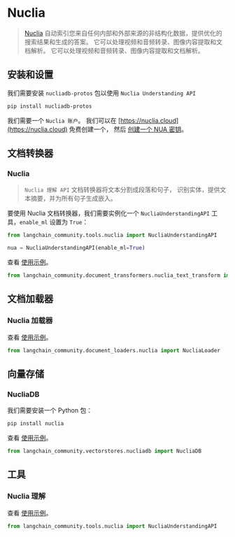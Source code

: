 # Nuclia

> [Nuclia](https://nuclia.com) 自动索引您来自任何内部和外部来源的非结构化数据，提供优化的搜索结果和生成的答案。
> 它可以处理视频和音频转录、图像内容提取和文档解析。
> 它可以处理视频和音频转录、图像内容提取和文档解析。



## 安装和设置

我们需要安装 `nucliadb-protos` 包以使用 `Nuclia Understanding API`

```bash
pip install nucliadb-protos
```

我们需要一个 `Nuclia 账户`。
我们可以在 [https://nuclia.cloud](https://nuclia.cloud) 免费创建一个，
然后 [创建一个 NUA 密钥](https://docs.nuclia.dev/docs/docs/using/understanding/intro)。


## 文档转换器

### Nuclia

>`Nuclia 理解 API` 文档转换器将文本分割成段落和句子，
> 识别实体，提供文本摘要，并为所有句子生成嵌入。

要使用 Nuclia 文档转换器，我们需要实例化一个 `NucliaUnderstandingAPI`
工具，`enable_ml` 设置为 `True`：

```python
from langchain_community.tools.nuclia import NucliaUnderstandingAPI

nua = NucliaUnderstandingAPI(enable_ml=True)
```

查看 [使用示例](/docs/integrations/document_transformers/nuclia_transformer)。

```python
from langchain_community.document_transformers.nuclia_text_transform import NucliaTextTransformer
```

## 文档加载器

### Nuclia 加载器

查看 [使用示例](/docs/integrations/document_loaders/nuclia)。

```python
from langchain_community.document_loaders.nuclia import NucliaLoader
```

## 向量存储

### NucliaDB

我们需要安装一个 Python 包：

```bash
pip install nuclia
```

查看 [使用示例](/docs/integrations/vectorstores/nucliadb)。

```python
from langchain_community.vectorstores.nucliadb import NucliaDB
```

## 工具

### Nuclia 理解

查看 [使用示例](/docs/integrations/tools/nuclia)。

```python
from langchain_community.tools.nuclia import NucliaUnderstandingAPI
```
